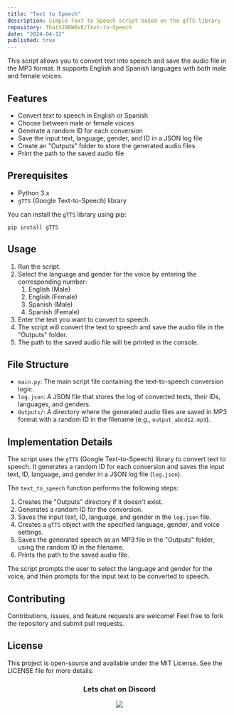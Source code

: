 ```yaml
---
title: "Text to Speech"
description: Simple Text to Speech script based on the gTTS library
repository: ThatSINEWAVE/Text-to-Speech
date: "2024-04-12"
published: true
---
```


This script allows you to convert text into speech and save the audio file in the MP3 format. It supports English and Spanish languages with both male and female voices.

## Features

- Convert text to speech in English or Spanish
- Choose between male or female voices
- Generate a random ID for each conversion
- Save the input text, language, gender, and ID in a JSON log file
- Create an "Outputs" folder to store the generated audio files
- Print the path to the saved audio file

## Prerequisites

- Python 3.x
- `gTTS` (Google Text-to-Speech) library

You can install the `gTTS` library using pip:

```
pip install gTTS
```

## Usage

1. Run the script.
2. Select the language and gender for the voice by entering the corresponding number:
   1. English (Male)
   2. English (Female)
   3. Spanish (Male)
   4. Spanish (Female)
3. Enter the text you want to convert to speech.
4. The script will convert the text to speech and save the audio file in the "Outputs" folder.
5. The path to the saved audio file will be printed in the console.

## File Structure

- `main.py`: The main script file containing the text-to-speech conversion logic.
- `log.json`: A JSON file that stores the log of converted texts, their IDs, languages, and genders.
- `Outputs/`: A directory where the generated audio files are saved in MP3 format with a random ID in the filename (e.g., `output_abcd12.mp3`).

## Implementation Details

The script uses the `gTTS` (Google Text-to-Speech) library to convert text to speech. It generates a random ID for each conversion and saves the input text, ID, language, and gender in a JSON log file (`log.json`).

The `text_to_speech` function performs the following steps:

1. Creates the "Outputs" directory if it doesn't exist.
2. Generates a random ID for the conversion.
3. Saves the input text, ID, language, and gender in the `log.json` file.
4. Creates a `gTTS` object with the specified language, gender, and voice settings.
5. Saves the generated speech as an MP3 file in the "Outputs" folder, using the random ID in the filename.
6. Prints the path to the saved audio file.

The script prompts the user to select the language and gender for the voice, and then prompts for the input text to be converted to speech.

## Contributing

Contributions, issues, and feature requests are welcome! Feel free to fork the repository and submit pull requests.

## License

This project is open-source and available under the MIT License. See the LICENSE file for more details.

<div align="center">

### Lets chat on Discord

[![](https://dcbadge.vercel.app/api/server/zjjKSV8wFf)](https://discord.gg/zjjKSV8wFf)

</div>